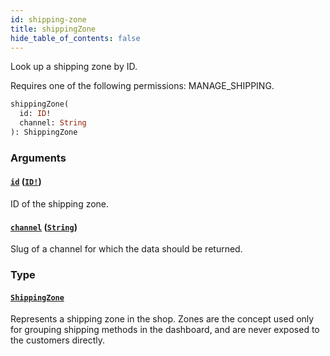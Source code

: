 ```yaml
---
id: shipping-zone
title: shippingZone
hide_table_of_contents: false
---
```


Look up a shipping zone by ID.

Requires one of the following permissions: MANAGE_SHIPPING.

```graphql
shippingZone(
  id: ID!
  channel: String
): ShippingZone
```

### Arguments

#### [`id`](#) ([`ID!`](../../../developer/api-reference/scalars/id))

ID of the shipping zone.

#### [`channel`](#) ([`String`](../../../developer/api-reference/scalars/string))

Slug of a channel for which the data should be returned.

### Type

#### [`ShippingZone`](../../../developer/api-reference/objects/shipping-zone)

Represents a shipping zone in the shop. Zones are the concept used only for grouping shipping methods in the dashboard, and are never exposed to the customers directly.
